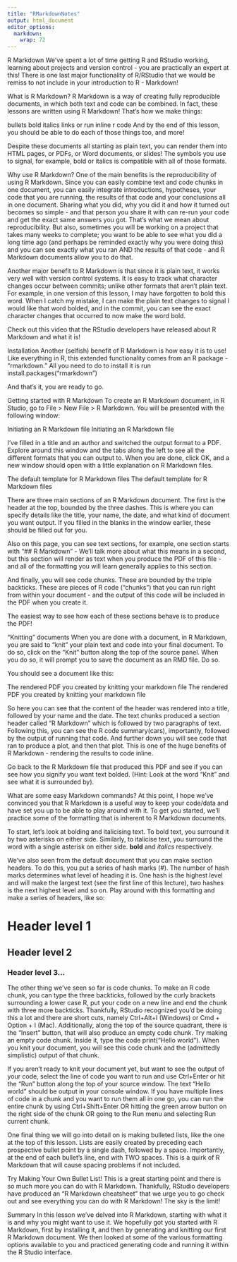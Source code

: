 ```yaml
---
title: "RMarkdownNotes"
output: html_document
editor_options: 
  markdown: 
    wrap: 72
---
```


R Markdown We’ve spent a lot of time getting R and RStudio working,
learning about projects and version control - you are practically an
expert at this! There is one last major functionality of R/RStudio that
we would be remiss to not include in your introduction to R - Markdown!

What is R Markdown? R Markdown is a way of creating fully reproducible
documents, in which both text and code can be combined. In fact, these
lessons are written using R Markdown! That’s how we make things:

bullets bold italics links or run inline r code And by the end of this
lesson, you should be able to do each of those things too, and more!

Despite these documents all starting as plain text, you can render them
into HTML pages, or PDFs, or Word documents, or slides! The symbols you
use to signal, for example, bold or italics is compatible with all of
those formats.

Why use R Markdown? One of the main benefits is the reproducibility of
using R Markdown. Since you can easily combine text and code chunks in
one document, you can easily integrate introductions, hypotheses, your
code that you are running, the results of that code and your conclusions
all in one document. Sharing what you did, why you did it and how it
turned out becomes so simple - and that person you share it with can
re-run your code and get the exact same answers you got. That’s what we
mean about reproducibility. But also, sometimes you will be working on a
project that takes many weeks to complete; you want to be able to see
what you did a long time ago (and perhaps be reminded exactly why you
were doing this) and you can see exactly what you ran AND the results of
that code - and R Markdown documents allow you to do that.

Another major benefit to R Markdown is that since it is plain text, it
works very well with version control systems. It is easy to track what
character changes occur between commits; unlike other formats that
aren’t plain text. For example, in one version of this lesson, I may
have forgotten to bold this word. When I catch my mistake, I can make
the plain text changes to signal I would like that word bolded, and in
the commit, you can see the exact character changes that occurred to now
make the word bold.

Check out this video that the RStudio developers have released about R
Markdown and what it is!

Installation Another (selfish) benefit of R Markdown is how easy it is
to use! Like everything in R, this extended functionality comes from an
R package - “rmarkdown.” All you need to do to install it is run
install.packages("rmarkdown")

And that’s it, you are ready to go.

Getting started with R Markdown To create an R Markdown document, in R
Studio, go to File \> New File \> R Markdown. You will be presented with
the following window:

Initiating an R Markdown file Initiating an R Markdown file

I’ve filled in a title and an author and switched the output format to a
PDF. Explore around this window and the tabs along the left to see all
the different formats that you can output to. When you are done, click
OK, and a new window should open with a little explanation on R Markdown
files.

The default template for R Markdown files The default template for R
Markdown files

There are three main sections of an R Markdown document. The first is
the header at the top, bounded by the three dashes. This is where you
can specify details like the title, your name, the date, and what kind
of document you want output. If you filled in the blanks in the window
earlier, these should be filled out for you.

Also on this page, you can see text sections, for example, one section
starts with “## R Markdown” - We’ll talk more about what this means in a
second, but this section will render as text when you produce the PDF of
this file - and all of the formatting you will learn generally applies
to this section.

And finally, you will see code chunks. These are bounded by the triple
backticks. These are pieces of R code (“chunks”) that you can run right
from within your document - and the output of this code will be included
in the PDF when you create it.

The easiest way to see how each of these sections behave is to produce
the PDF!

“Knitting” documents When you are done with a document, in R Markdown,
you are said to “knit” your plain text and code into your final
document. To do so, click on the “Knit” button along the top of the
source panel. When you do so, it will prompt you to save the document as
an RMD file. Do so.

You should see a document like this:

The rendered PDF you created by knitting your markdown file The rendered
PDF you created by knitting your markdown file

So here you can see that the content of the header was rendered into a
title, followed by your name and the date. The text chunks produced a
section header called “R Markdown” which is followed by two paragraphs
of text. Following this, you can see the R code summary(cars),
importantly, followed by the output of running that code. And further
down you will see code that ran to produce a plot, and then that plot.
This is one of the huge benefits of R Markdown - rendering the results
to code inline.

Go back to the R Markdown file that produced this PDF and see if you can
see how you signify you want text bolded. (Hint: Look at the word “Knit”
and see what it is surrounded by).

What are some easy Markdown commands? At this point, I hope we’ve
convinced you that R Markdown is a useful way to keep your code/data and
have set you up to be able to play around with it. To get you started,
we’ll practice some of the formatting that is inherent to R Markdown
documents.

To start, let’s look at bolding and italicising text. To bold text, you
surround it by two asterisks on either side. Similarly, to italicise
text, you surround the word with a single asterisk on either side.
**bold** and *italics* respectively.

We’ve also seen from the default document that you can make section
headers. To do this, you put a series of hash marks (\#). The number of
hash marks determines what level of heading it is. One hash is the
highest level and will make the largest text (see the first line of this
lecture), two hashes is the next highest level and so on. Play around
with this formatting and make a series of headers, like so:

# Header level 1

## Header level 2

### Header level 3...

The other thing we’ve seen so far is code chunks. To make an R code
chunk, you can type the three backticks, followed by the curly brackets
surrounding a lower case R, put your code on a new line and end the
chunk with three more backticks. Thankfully, RStudio recognized you’d be
doing this a lot and there are short cuts, namely Ctrl+Alt+I (Windows)
or Cmd + Option + I (Mac). Additionally, along the top of the source
quadrant, there is the “Insert” button, that will also produce an empty
code chunk. Try making an empty code chunk. Inside it, type the code
print("Hello world"). When you knit your document, you will see this
code chunk and the (admittedly simplistic) output of that chunk.

If you aren’t ready to knit your document yet, but want to see the
output of your code, select the line of code you want to run and use
Ctrl+Enter or hit the “Run” button along the top of your source window.
The text “Hello world” should be output in your console window. If you
have multiple lines of code in a chunk and you want to run them all in
one go, you can run the entire chunk by using Ctrl+Shift+Enter OR
hitting the green arrow button on the right side of the chunk OR going
to the Run menu and selecting Run current chunk.

One final thing we will go into detail on is making bulleted lists, like
the one at the top of this lesson. Lists are easily created by preceding
each prospective bullet point by a single dash, followed by a space.
Importantly, at the end of each bullet’s line, end with TWO spaces. This
is a quirk of R Markdown that will cause spacing problems if not
included.

Try Making Your Own Bullet List! This is a great starting point and
there is so much more you can do with R Markdown. Thankfully, RStudio
developers have produced an “R Markdown cheatsheet” that we urge you to
go check out and see everything you can do with R Markdown! The sky is
the limit!

Summary In this lesson we’ve delved into R Markdown, starting with what
it is and why you might want to use it. We hopefully got you started
with R Markdown, first by installing it, and then by generating and
knitting our first R Markdown document. We then looked at some of the
various formatting options available to you and practiced generating
code and running it within the R Studio interface.
